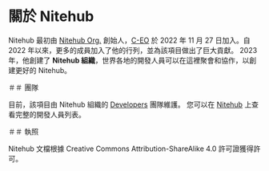 # 關於 Nitehub

Nitehub 最初由 [Nitehub Org.](https://git.c-eo.repl.co/nitehub) 創始人，[C-EO](https://git.c-eo.repl.co/c-eo) 於 2022 年 11 月 27 日加入。自 2022 年以來，更多的成員加入了他的行列，並為該項目做出了巨大貢獻。 2023 年，他創建了 **Nitehub 組織**，世界各地的開發人員可以在這裡聚會和協作，以創建更好的 Nitehub。

＃＃ 團隊

目前，該項目由 Nitehub 組織的 [Developers](https://git.c-eo.repl.co/org/nitehub/teams/developers) 團隊維護。 您可以在 [Nitehub](https://git.c-eo.repl.co/org/nitehub/teams/developers) 上查看完整的開發人員列表。

＃＃ 執照

Nitehub 文檔根據 Creative Commons Attribution-ShareAlike 4.0 許可證獲得許可。
